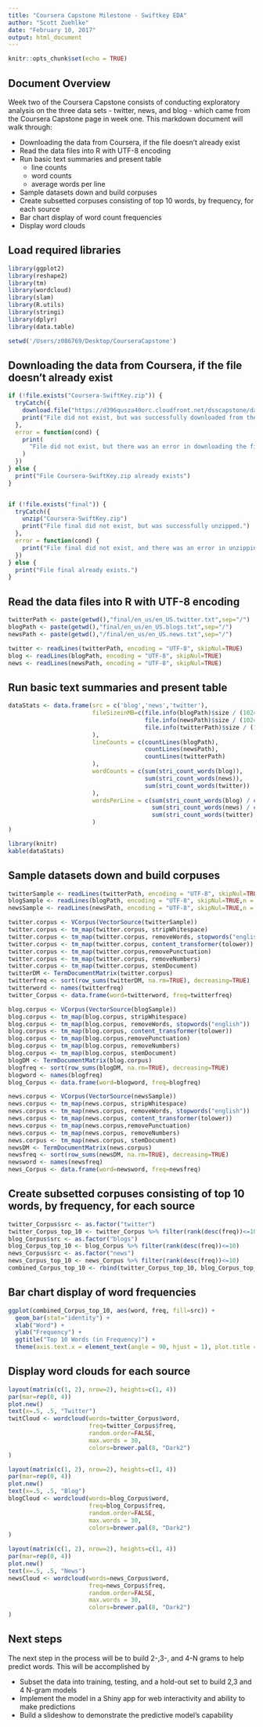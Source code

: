```yaml
---
title: "Coursera Capstone Milestone - Swiftkey EDA"
author: "Scott Zuehlke"
date: "February 10, 2017"
output: html_document
---
```


```r
knitr::opts_chunk$set(echo = TRUE)
```

## Document Overview
Week two of the Coursera Capstone consists of conducting exploratory analysis on the three data sets - twitter, news, and blog - which came from the Coursera Capstone page in week one.  This markdown document will walk through:
  
* Downloading the data from Coursera, if the file doesn't already exist
* Read the data files into R with UTF-8 encoding
* Run basic text summaries and present table
    + line counts
    + word counts
    + average words per line
* Sample datasets down and build corpuses
* Create subsetted corpuses consisting of top 10 words, by frequency, for each source
* Bar chart display of word count frequencies
* Display word clouds

## Load required libraries

```r
library(ggplot2)
library(reshape2)
library(tm)
library(wordcloud)
library(slam)
library(R.utils)
library(stringi)
library(dplyr)
library(data.table)
```

```r
setwd('/Users/z086769/Desktop/CourseraCapstone')
```

## Downloading the data from Coursera, if the file doesn't already exist
```r
if (!file.exists("Coursera-SwiftKey.zip")) {
  tryCatch({
    download.file("https://d396qusza40orc.cloudfront.net/dsscapstone/dataset/Coursera-SwiftKey.zip", "Coursera-SwiftKey.zip")
    print("File did not exist, but was successfully downloaded from the URL.")
  },
  error = function(cond) {
    print(
      "File did not exist, but there was an error in downloading the file from the provided URL."
    )
  })
} else {
  print("File Coursera-SwiftKey.zip already exists")
}


if (!file.exists("final")) {
  tryCatch({
    unzip("Coursera-SwiftKey.zip")
    print("File final did not exist, but was successfully unzipped.")
  },
  error = function(cond) {
    print("File final did not exist, and there was an error in unzipping the file.")
  })
} else {
  print("File final already exists.")
}
```

## Read the data files into R with UTF-8 encoding
```r
twitterPath <- paste(getwd(),"final/en_us/en_US.twitter.txt",sep="/")
blogPath <- paste(getwd(),"final/en_us/en_US.blogs.txt",sep="/")
newsPath <- paste(getwd(),"/final/en_us/en_US.news.txt",sep="/")

twitter <- readLines(twitterPath, encoding = "UTF-8", skipNul=TRUE)
blog <- readLines(blogPath, encoding = "UTF-8", skipNul=TRUE)
news <- readLines(newsPath, encoding = "UTF-8", skipNul=TRUE)
```

## Run basic text summaries and present table
```r
dataStats <- data.frame(src = c('blog','news','twitter'),
                        fileSizeinMB=c(file.info(blogPath)$size / (1024*1024),
                                       file.info(newsPath)$size / (1024*1024),
                                       file.info(twitterPath)$size / (1024*1024)
                        ),
                        lineCounts = c(countLines(blogPath),
                                       countLines(newsPath),
                                       countLines(twitterPath)
                        ),
                        wordCounts = c(sum(stri_count_words(blog)),
                                       sum(stri_count_words(news)),
                                       sum(stri_count_words(twitter))
                        ),
                        wordsPerLine = c(sum(stri_count_words(blog) / countLines(blogPath)),
                                         sum(stri_count_words(news) / countLines(newsPath)),
                                         sum(stri_count_words(twitter) / countLines(twitterPath))
                        )
)
```

```r
library(knitr)
kable(dataStats)
```

## Sample datasets down and build corpuses
```r
twitterSample <- readLines(twitterPath, encoding = "UTF-8", skipNul=TRUE,n = 5000)
blogSample <- readLines(blogPath, encoding = "UTF-8", skipNul=TRUE,n = 5000)
newsSample <- readLines(newsPath, encoding = "UTF-8", skipNul=TRUE,n = 5000)

twitter.corpus <- VCorpus(VectorSource(twitterSample))
twitter.corpus <- tm_map(twitter.corpus, stripWhitespace)
twitter.corpus <- tm_map(twitter.corpus, removeWords, stopwords("english"))
twitter.corpus <- tm_map(twitter.corpus, content_transformer(tolower))
twitter.corpus <- tm_map(twitter.corpus,removePunctuation)
twitter.corpus <- tm_map(twitter.corpus, removeNumbers)
twitter.corpus <- tm_map(twitter.corpus, stemDocument)
twitterDM <- TermDocumentMatrix(twitter.corpus)
twitterfreq <- sort(row_sums(twitterDM, na.rm=TRUE), decreasing=TRUE)
twitterword <- names(twitterfreq)
twitter_Corpus <- data.frame(word=twitterword, freq=twitterfreq)

blog.corpus <- VCorpus(VectorSource(blogSample))
blog.corpus <- tm_map(blog.corpus, stripWhitespace)
blog.corpus <- tm_map(blog.corpus, removeWords, stopwords("english"))
blog.corpus <- tm_map(blog.corpus, content_transformer(tolower))
blog.corpus <- tm_map(blog.corpus,removePunctuation)
blog.corpus <- tm_map(blog.corpus, removeNumbers)
blog.corpus <- tm_map(blog.corpus, stemDocument)
blogDM <- TermDocumentMatrix(blog.corpus)
blogfreq <- sort(row_sums(blogDM, na.rm=TRUE), decreasing=TRUE)
blogword <- names(blogfreq)
blog_Corpus <- data.frame(word=blogword, freq=blogfreq)

news.corpus <- VCorpus(VectorSource(newsSample))
news.corpus <- tm_map(news.corpus, stripWhitespace)
news.corpus <- tm_map(news.corpus, removeWords, stopwords("english"))
news.corpus <- tm_map(news.corpus, content_transformer(tolower))
news.corpus <- tm_map(news.corpus,removePunctuation)
news.corpus <- tm_map(news.corpus, removeNumbers)
news.corpus <- tm_map(news.corpus, stemDocument)
newsDM <- TermDocumentMatrix(news.corpus)
newsfreq <- sort(row_sums(newsDM, na.rm=TRUE), decreasing=TRUE)
newsword <- names(newsfreq)
news_Corpus <- data.frame(word=newsword, freq=newsfreq)
```

## Create subsetted corpuses consisting of top 10 words, by frequency, for each source
```r
twitter_Corpus$src <- as.factor("twitter")
twitter_Corpus_top_10 <- twitter_Corpus %>% filter(rank(desc(freq))<=10)
blog_Corpus$src <- as.factor("blogs")
blog_Corpus_top_10 <- blog_Corpus %>% filter(rank(desc(freq))<=10)
news_Corpus$src <- as.factor("news")
news_Corpus_top_10 <- news_Corpus %>% filter(rank(desc(freq))<=10)
combined_Corpus_top_10 <- rbind(twitter_Corpus_top_10, blog_Corpus_top_10, news_Corpus_top_10)
```

## Bar chart display of word frequencies
```r
ggplot(combined_Corpus_top_10, aes(word, freq, fill=src)) +
  geom_bar(stat="identity") +
  xlab("Word") +
  ylab("Frequency") +
  ggtitle("Top 10 Words (in Frequency)") +
  theme(axis.text.x = element_text(angle = 90, hjust = 1), plot.title = element_text(hjust = 0.5))
```

## Display word clouds for each source
```r
layout(matrix(c(1, 2), nrow=2), heights=c(1, 4))
par(mar=rep(0, 4))
plot.new()
text(x=.5, .5, "Twitter")
twitCloud <- wordcloud(words=twitter_Corpus$word,
                       freq=twitter_Corpus$freq,
                       random.order=FALSE,
                       max.words = 30,
                       colors=brewer.pal(8, "Dark2")
)

layout(matrix(c(1, 2), nrow=2), heights=c(1, 4))
par(mar=rep(0, 4))
plot.new()
text(x=.5, .5, "Blog")
blogCloud <- wordcloud(words=blog_Corpus$word,
                       freq=blog_Corpus$freq,
                       random.order=FALSE,
                       max.words = 30,
                       colors=brewer.pal(8, "Dark2")
)

layout(matrix(c(1, 2), nrow=2), heights=c(1, 4))
par(mar=rep(0, 4))
plot.new()
text(x=.5, .5, "News")
newsCloud <- wordcloud(words=news_Corpus$word,
                       freq=news_Corpus$freq,
                       random.order=FALSE,
                       max.words = 30,
                       colors=brewer.pal(8, "Dark2")
)
```

## Next steps

The next step in the process will be to build 2-,3-, and 4-N grams to help predict words.  This will be accomplished by

* Subset the data into training, testing, and a hold-out set to build 2,3 and 4 N-gram models
* Implement the model in a Shiny app for web interactivity and ability to make predictions
* Build a slideshow to demonstrate the predictive model's capability

